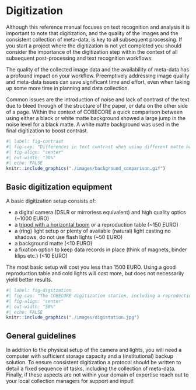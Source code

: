 # Digitization {#sec-digitization}

Although this reference manual focuses on text recognition and analysis it is important to note that digitization, and the quality of the images and the consistent collection of meta-data, is key to all subsequent processing. If you start a project where the digitization is not yet completed you should consider the importance of the digitization step within the context of all subsequent post-processing and text recognition workflows.

The quality of the collected image data and the availability of meta-data has a profound impact on your workflow. Preemptively addressing image quality and meta-data issues can save significant time and effort, even when taking up some more time in planning and data collection.

Common issues are the introduction of noise and lack of contrast of the text due to bleed through of the structure of the paper, or data on the other side of a page. Within the context of COBECORE a quick comparison between using either a black or white matte background showed a large jump in the noise level for a black matte. A white matte background was used in the final digitization to boost contrast.

```r
#| label: fig-contrast
#| fig-cap: "Differences in text contrast when using different matte backgrounds, white or black, during digitization (note that the different white balance changes the overall tone of the image)."
#| fig-align: "center"
#| out-width: "30%"
#| echo: FALSE
knitr::include_graphics("./images/background_comparison.gif")
```

## Basic digitization equipment

A basic digitization setup consists of:

- a digital camera (DSLR or mirrorless equivalent) and high quality optics (~1000 EURO)
- a [tripod with a horizontal boom](https://www.kentfaith.nl/KF09.086_94%22-240cm-camera-statief-lichtgewicht-reisstatief-22lbs-10kg-belasting-met-afneembare-monopod-voor-dslr-%20slr) or a reproduction table (~150 EURO)
- a (ring) light setup or plenty of available (natural) light casting no shadows, do not use flash lights (~50 EURO)
- a background matte (<10 EURO)
- a fixation option to keep data records in place (think of magnets, binder klips etc.) (<10 EURO)

The most basic setup will cost you less than 1500 EURO. Using a good reproduction table and cold lights will cost more, but does not necessarily yield better results.

```r
#| label: fig-digitzation
#| fig-cap: "The COBECORE digitization station, including a reproduction stand, cold lights and ring light, a DSLR camera, a black matte background around the document, and a laptop computer with external hard drive for storage and backups."
#| fig-align: "center"
#| out-width: "50%"
#| echo: FALSE
knitr::include_graphics("./images/digistation.jpg")
```

## General guidelines

In addition to the physical setup of the camera and lights, you will need a computer with sufficient storage capacity and a (institutional) backup solution. To ensure consistent digitization a protocol should be written to detail a fixed sequence of tasks, including the collection of meta-data. Finally, if these aspects are not within your domain of expertise reach out to your local collection managers for support and input!
